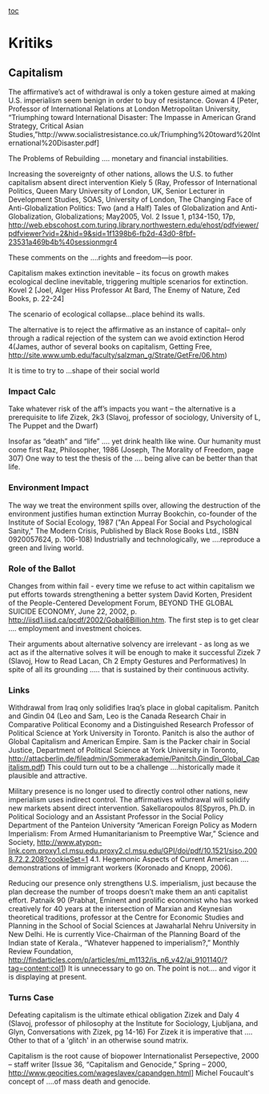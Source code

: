 [[toc]]
=Kritiks= 

==Capitalism== 

The affirmative’s act of withdrawal is only a token gesture aimed at making U.S. imperialism seem benign in order to buy of resistance.
Gowan 4 [Peter, Professor of International Relations at London Metropolitan University, “Triumphing toward International Disaster: The Impasse in American Grand Strategy, Critical Asian Studies,”http://www.socialistresistance.co.uk/Triumphing%20toward%20International%20Disaster.pdf]

The Problems of Rebuilding …. monetary and financial instabilities.

Increasing the sovereignty of other nations, allows the U.S. to futher capitalism absent direct intervention
Kiely 5 (Ray, Professor of International Politics, Queen Mary University of London, UK, Senior Lecturer in Development Studies, SOAS, University of London, The Changing Face of Anti-Globalization Politics: Two (and a Half) Tales of Globalization and Anti-Globalization, Globalizations; May2005, Vol. 2 Issue 1, p134-150, 17p, http://web.ebscohost.com.turing.library.northwestern.edu/ehost/pdfviewer/pdfviewer?vid=2&hid=9&sid=1f1398b6-fb2d-43d0-8fbf-23531a469b4b%40sessionmgr4

These comments on the ….rights and freedom—is poor.


Capitalism makes extinction inevitable – its focus on growth makes ecological decline inevitable, triggering multiple scenarios for extinction.
Kovel 2 [Joel, Alger Hiss Professor At Bard, The Enemy of Nature, Zed Books, p. 22-24]

The scenario of ecological collapse…place behind its walls.


The alternative is to reject the affirmative as an instance of capital– only through a radical rejection of the system can we avoid extinction
Herod 4(James, author of several books on capitalism, Getting Free, http://site.www.umb.edu/faculty/salzman_g/Strate/GetFre/06.htm)


It is time to try to …shape of their social world 

===Impact Calc=== 

Take whatever risk of the aff’s impacts you want – the alternative is a prerequisite to life
Zizek, 2k3 (Slavoj, professor of sociology, University of L, The Puppet and the Dwarf)

Insofar as “death” and “life” …. yet drink health like wine.
Our humanity must come first
Raz, Philosopher, 1986 (Joseph, The Morality of Freedom, page 307)
One way to test the thesis of the …. being alive can be better than that life. 

===Environment Impact=== 

The way we treat the environment spills over, allowing the destruction of the environment justifies human extinction
Murray Bookchin, co-founder of the Institute of Social Ecology, 1987 ("An Appeal For Social and Psychological Sanity," The Modern Crisis, Published by Black Rose Books Ltd., ISBN 0920057624, p. 106-108)
Industrially and technologically, we ….reproduce a green and living world. 

===Role of the Ballot=== 

Changes from within fail - every time we refuse to act within capitalism we put efforts towards strengthening a better system
David Korten, President of the People-Centered Development Forum, BEYOND THE GLOBAL SUICIDE ECONOMY, June 22, 2002, p. http://iisd1.iisd.ca/pcdf/2002/Gobal6Billion.htm.
The first step is to get clear …. employment and investment choices.

Their arguments about alternative solvency are irrelevant - as long as we act as if the alternative solves it will be enough to make it successful
Zizek 7 (Slavoj, How to Read Lacan, Ch 2 Empty Gestures and Performatives)
In spite of all its grounding ….. that is sustained by their continuous activity.

===Links=== 

Withdrawal from Iraq only solidifies Iraq’s place in global capitalism.
Panitch and Gindin 04 (Leo and Sam, Leo is the Canada Research Chair in Comparative Political Economy and a Distinguished Research Professor of Political Science at York University in Toronto. Panitch is also the author of Global Capitalism and American Empire. Sam is the Packer chair in Social Justice, Department of Political Science at York University in Toronto, http://attacberlin.de/fileadmin/Sommerakademie/Panitch.Gindin_Global_Capitalism.pdf)
This could turn out to be a challenge ….historically made it plausible and attractive.

Military presence is no longer used to directly control other nations, new imperialism uses indirect control. The affirmatives withdrawal will solidify new markets absent direct intervention.
Sakellaropoulos 8[Spyros, Ph.D. in Political Sociology and an Assistant Professor in the Social Policy Department of the Panteion University “American Foreign Policy as Modern Imperialism: From Armed Humanitarianism to Preemptive War,” Science and Society, http://www.atypon-link.com.proxy1.cl.msu.edu.proxy2.cl.msu.edu/GPI/doi/pdf/10.1521/siso.2008.72.2.208?cookieSet=1
4.1. Hegemonic Aspects of Current American …. demonstrations of immigrant workers (Koronado and Knopp, 2006).

Reducing our presence only strengthens U.S. imperialism, just because the plan decrease the number of troops doesn’t make them an anti capitalist effort.
Patnaik 90 (Prabhat, Eminent and prolific economist who has worked creatively for 40 years at the intersection of Marxian and Keynesian theoretical traditions, professor at the Centre for Economic Studies and Planning in the School of Social Sciences at Jawaharlal Nehru University in New Delhi. He is currently Vice-Chairman of the Planning Board of the Indian state of Kerala., “Whatever happened to imperialism?,” Monthly Review Foundation, http://findarticles.com/p/articles/mi_m1132/is_n6_v42/ai_9101140/?tag=content;col1)
It is unnecessary to go on. The point is not…. and vigor it is displaying at present. 

===Turns Case=== 

Defeating capitalism is the ultimate ethical obligation
Zizek and Daly 4 (Slavoj, professor of philosophy at the Institute for Sociology, Ljubljana, and Glyn, Conversations with Zizek, pg 14-16)
For Zizek it is imperative that …. Other to that of a 'glitch' in an otherwise sound matrix.

Capitalism is the root cause of biopower
Internationalist Persepective, 2000 – staff writer [Issue 36, “Capitalism and Genocide,” Spring – 2000, http://www.geocities.com/wageslavex/capandgen.html]
Michel Foucault's concept of ….of mass death and genocide.